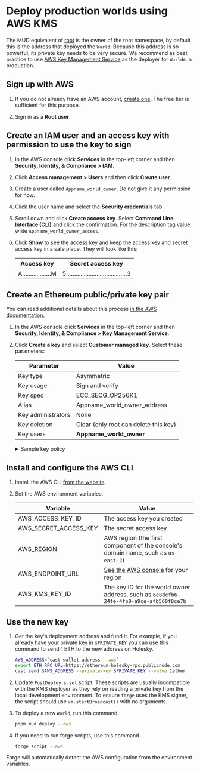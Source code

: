 
# Deploy production worlds using AWS KMS

The MUD equivalent of [root](https://en.wikipedia.org/wiki/Superuser) is the owner of the root namespace, by default this is the address that deployed the `World`.
Because this address is so powerful, its private key needs to be very secure.
We recommend as best practice to use [AWS Key Management Service](https://aws.amazon.com/kms/) as the deployer for `World`s in production.

## Sign up with AWS

1. If you do not already have an AWS account, [create one](https://portal.aws.amazon.com/billing/signup#/start/email).
   The free tier is sufficient for this purpose.

1. Sign in as a **Root user**.

## Create an IAM user and an access key with permission to use the key to sign

1. In the AWS console click **Services** in the top-left corner and then **Security, Identity, & Compliance > IAM**.

1. Click **Access management > Users** and then click **Create user**.

1. Create a user called `Appname_world_owner`.
   Do not give it any permission for now.

1. Click the user name and select the **Security credentials** tab.

1. Scroll down and click **Create access key**.
   Select **Command Line Interface (CLI)** and click the confirmation.
   For the description tag value write `Appname_world_owner_access`.

1. Click **Show** to see the access key and keep the access key and secret access key in a safe place.
   They will look like this:

   | Access key           | Secret access key                        |
   | -------------------- | ---------------------------------------- |
   | A..................M | 5......................................3 |

## Create an Ethereum public/private key pair

You can read additional details about this process [in the AWS documentation](https://docs.aws.amazon.com/kms/latest/developerguide/create-keys.html).

1. In the AWS console click **Services** in the top-left corner and then **Security, Identity, & Compliance > Key Management Service**.

1. Click **Create a key** and select **Customer managed key**.
   Select these parameters:

   | Parameter          | Value                                 |
   | ------------------ | ------------------------------------- |
   | Key type           | Asymmetric                            |
   | Key usage          | Sign and verify                       |
   | Key spec           | ECC_SECG_OP256K1                      |
   | Alias              | Appname_world_owner_address           |
   | Key administrators | None                                  |
   | Key deletion       | Clear (only root can delete this key) |
   | Key users          | **Appname_world_owner**               |

   <details>

   <summary>Sample key policy</summary>

   ```json
   {
     "Id": "key-consolepolicy-3",
     "Version": "2012-10-17",
     "Statement": [
       {
         "Sid": "Enable IAM User Permissions",
         "Effect": "Allow",
         "Principal": {
           "AWS": "arn:aws:iam::339713099434:root"
         },
         "Action": "kms:*",
         "Resource": "*"
       },
       {
         "Sid": "Allow use of the key",
         "Effect": "Allow",
         "Principal": {
           "AWS": "arn:aws:iam::339713099434:user/Appname_world_owner"
         },
         "Action": ["kms:DescribeKey", "kms:GetPublicKey", "kms:Sign", "kms:Verify"],
         "Resource": "*"
       },
       {
         "Sid": "Allow attachment of persistent resources",
         "Effect": "Allow",
         "Principal": {
           "AWS": "arn:aws:iam::339713099434:user/Appname_world_owner"
         },
         "Action": ["kms:CreateGrant", "kms:ListGrants", "kms:RevokeGrant"],
         "Resource": "*",
         "Condition": {
           "Bool": {
             "kms:GrantIsForAWSResource": "true"
           }
         }
       }
     ]
   }
   ```

   </details>

## Install and configure the AWS CLI

1. Install the AWS CLI [from the website](https://aws.amazon.com/cli/).

1. Set the AWS environment variables.

   | Variable              | Value                                                                                         |
   | --------------------- | --------------------------------------------------------------------------------------------- |
   | AWS_ACCESS_KEY_ID     | The access key you created                                                                    |
   | AWS_SECRET_ACCESS_KEY | The secret access key                                                                         |
   | AWS_REGION            | AWS region (the first component of the console's domain name, such as `us-east-2`)            |
   | AWS_ENDPOINT_URL      | [See the AWS console](https://docs.aws.amazon.com/general/latest/gr/kms.html) for your region |
   | AWS_KMS_KEY_ID        | The key ID for the world owner address, such as `6e8dcfb6-24fe-4fb0-a9ce-afb560f8ce7b`        |

## Use the new key

1. Get the key's deployment address and fund it.
   For example, if you already have your private key in `$PRIVATE_KEY` you can use this command to send 1 ETH to the new address on Holesky.

   ```sh copy
   AWS_ADDRESS=`cast wallet address --aws`
   export ETH_RPC_URL=https://ethereum-holesky-rpc.publicnode.com
   cast send $AWS_ADDRESS --private-key $PRIVATE_KEY --value 1ether
   ```

1. Update `PostDeploy.s.sol` script. These scripts are usually incompatible with the KMS deployer as they rely on reading a private key from the local development environment. To ensure `forge` uses the KMS signer, the script should use `vm.startBroadcast()` with no arguments.

1. To deploy a new `World`, run this command.

   ```sh copy
   pnpm mud deploy --aws
   ```

1. If you need to run forge scripts, use this command.

   ```sh
   forge script --aws
   ```

Forge will automatically detect the AWS configuration from the environment variables.
